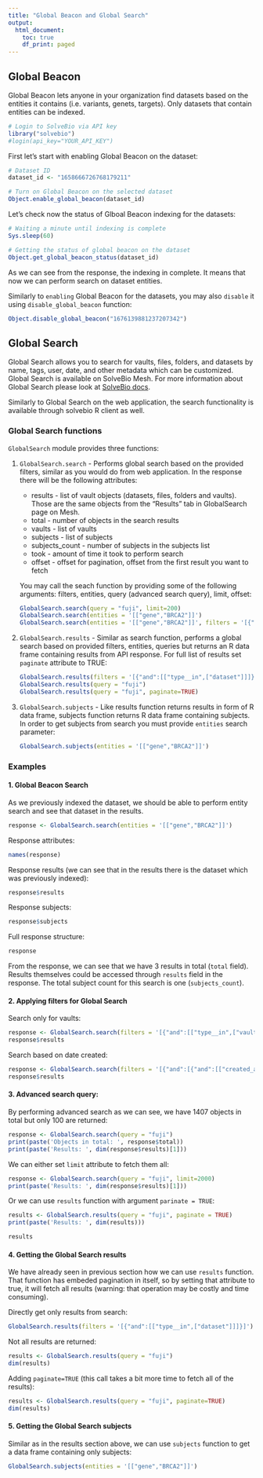 ```yaml
---
title: "Global Beacon and Global Search"
output:
  html_document:
    toc: true
    df_print: paged
---
```


## Global Beacon

Global Beacon lets anyone in your organization find datasets based on the entities it contains (i.e. variants, genets, targets). Only datasets that contain entities can be indexed.

```r
# Login to SolveBio via API key
library("solvebio")
#login(api_key="YOUR_API_KEY")
```

First let's start with enabling Global Beacon on the dataset:
```r
# Dataset ID
dataset_id <- "1658666726768179211"

# Turn on Global Beacon on the selected dataset
Object.enable_global_beacon(dataset_id)
```

Let's check now the status of Glboal Beacon indexing for the datasets:
```r
# Waiting a minute until indexing is complete
Sys.sleep(60)

# Getting the status of global beacon on the dataset
Object.get_global_beacon_status(dataset_id)
```
As we can see from the response, the indexing in complete. It means that now we can perform search on dataset entities.

Similarly to `enabling` Global Beacon for the datasets, you may also `disable` it using `disable_global_beacon` function:
```R
Object.disable_global_beacon("1676139881237207342")
``` 


## Global Search

Global Search allows you to search for vaults, files, folders, and datasets by name, tags, user, date, and other metadata which can be customized.
Global Search is available on SolveBio Mesh. For more information about Global Search please look at [SolveBio docs](https://docs.solvebio.com/search/).

Similarly to Global Search on the web application, the search functionality is available through solvebio R client as well.

### Global Search functions

`GlobalSearch` module provides three functions:

1. `GlobalSearch.search` - Performs global search based on the provided filters, similar as you would do from web application.
   In the response there will be the following attributes:
   
   - results - list of vault objects (datasets, files, folders and vaults). Those are the same objects from the "Results" tab in GlobalSearch page on Mesh.
   - total - number of objects in the search results
   - vaults - list of vaults
   - subjects - list of subjects
   - subjects_count - number of subjects in the subjects list
   - took - amount of time it took to perform search
   - offset - offset for pagination, offset from the first result you want to fetch
   
   You may call the seach function by providing some of the following arguments: filters, entities, query (advanced search query), limit, offset:

   ```R
   GlobalSearch.search(query = "fuji", limit=200)
   GlobalSearch.search(entities = '[["gene","BRCA2"]]')
   GlobalSearch.search(entities = '[["gene","BRCA2"]]', filters = '[{"and":[{"and":[["created_at__range",["2021-11-28","2021-12-28"]]]},["type__in",["dataset"]]]}]')
   ```

2. `GlobalSearch.results` - Similar as search function, performs a global search based on provided filters, entities, queries but returns an R data frame containing results from API response. For full list of results set `paginate` attribute to TRUE:

   ```R
   GlobalSearch.results(filters = '[{"and":[["type__in",["dataset"]]]}]')
   GlobalSearch.results(query = "fuji")
   GlobalSearch.results(query = "fuji", paginate=TRUE)
   ```

3. `GlobalSearch.subjects` - Like results function returns results in form of R data frame, subjects function returns R data frame containing subjects. In order to get subjects from search you must provide `entities` search parameter:

   ```R
   GlobalSearch.subjects(entities = '[["gene","BRCA2"]]')
   ```

### Examples

#### 1. Global Beacon Search

As we previously indexed the dataset, we should be able to perform entity search and see that dataset in the results.
```r
response <- GlobalSearch.search(entities = '[["gene","BRCA2"]]')
```

Response attributes:
```r
names(response)
```

Response results (we can see that in the results there is the dataset which was previously indexed):
```r
response$results
```

Response subjects:
```r
response$subjects
```

Full response structure:
```r
response
```


From the response, we can see that we have 3 results in total (`total` field). Results themselves could be accessed through `results` field in the response.
The total subject count for this search is one (`subjects_count`).

#### 2. Applying filters for Global Search

Search only for vaults:
```r
response <- GlobalSearch.search(filters = '[{"and":[["type__in",["vault"]]]}]')
response$results
```

Search based on date created:
```r
response <- GlobalSearch.search(filters = '[{"and":[{"and":[["created_at__range",["2021-11-21","2021-12-28"]]]}]}]')
response$results
```


#### 3. Advanced search query:

By performing advanced search as we can see, we have 1407 objects in total but only 100 are returned:
```r
response <- GlobalSearch.search(query = "fuji")
print(paste('Objects in total: ', response$total))
print(paste('Results: ', dim(response$results)[1]))
```

We can either set `limit` attribute to fetch them all:
```r
response <- GlobalSearch.search(query = "fuji", limit=2000)
print(paste('Results: ', dim(response$results)[1]))
```

Or we can use `results` function with argument `parinate = TRUE`:
```r
results <- GlobalSearch.results(query = "fuji", paginate = TRUE)
print(paste('Results: ', dim(results)))
```

```r
results
```


#### 4. Getting the Global Search results

We have already seen in previous section how we can use `results` function. That function has embeded pagination in itself, so by setting that attribute to true, it will fetch all results (warning: that operation may be costly and time consuming).

Directly get only results from search:
```r
GlobalSearch.results(filters = '[{"and":[["type__in",["dataset"]]]}]')
```

Not all results are returned:
```r
results <- GlobalSearch.results(query = "fuji")
dim(results)
```

Adding `paginate=TRUE` (this call takes a bit more time to fetch all of the results):
```r
results <- GlobalSearch.results(query = "fuji", paginate=TRUE)
dim(results)
```


#### 5. Getting the Global Search subjects

Similar as in the results section above, we can use `subjects` function to get a data frame containing only subjects:

```r
GlobalSearch.subjects(entities = '[["gene","BRCA2"]]')
```

